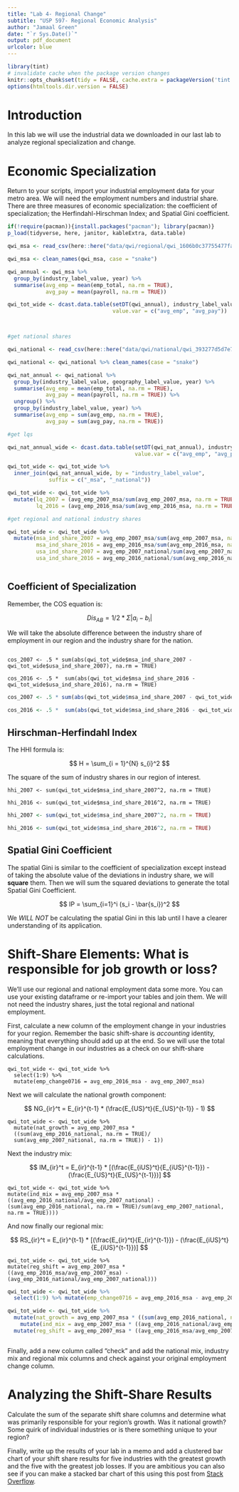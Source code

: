 ```yaml
---
title: "Lab 4- Regional Change"
subtitle: "USP 597- Regional Economic Analysis"
author: "Jamaal Green"
date: "`r Sys.Date()`"
output: pdf_document
urlcolor: blue
---
```


```r
library(tint)
# invalidate cache when the package version changes
knitr::opts_chunk$set(tidy = FALSE, cache.extra = packageVersion('tint'))
options(htmltools.dir.version = FALSE)
```

# Introduction

In this lab we will use the industrial data we downloaded in our last lab to analyze regional specialization and change. 

# Economic Specialization

Return to your scripts, import your industrial employment data for your metro area. We will need the employment numbers and industrial share. There are three measures of economic specialization: the coefficient of specialization; the Herfindahl-Hirschman Index; and Spatial Gini coefficient.

```r

if(!require(pacman)){install.packages("pacman"); library(pacman)}
p_load(tidyverse, here, janitor, kableExtra, data.table)

qwi_msa <- read_csv(here::here("data/qwi/regional/qwi_1606b0c37755477fa298005285c91c19.csv"))

qwi_msa <- clean_names(qwi_msa, case = "snake")

qwi_annual <- qwi_msa %>% 
  group_by(industry_label_value, year) %>% 
  summarise(avg_emp = mean(emp_total, na.rm = TRUE),
            avg_pay = mean(payroll, na.rm = TRUE))

qwi_tot_wide <- dcast.data.table(setDT(qwi_annual), industry_label_value ~ year, 
                                 value.var = c("avg_emp", "avg_pay"))



#get national shares

qwi_national <- read_csv(here::here("data/qwi/national/qwi_393277d5d7e74a4d867b1a82cb4c9366.csv"))

qwi_national <- qwi_national %>% clean_names(case = "snake")

qwi_nat_annual <- qwi_national %>% 
  group_by(industry_label_value, geography_label_value, year) %>% 
  summarise(avg_emp = mean(emp_total, na.rm = TRUE),
            avg_pay = mean(payroll, na.rm = TRUE)) %>% 
  ungroup() %>% 
  group_by(industry_label_value, year) %>% 
  summarise(avg_emp = sum(avg_emp, na.rm = TRUE),
            avg_pay = sum(avg_pay, na.rm = TRUE))

#get lqs

qwi_nat_annual_wide <- dcast.data.table(setDT(qwi_nat_annual), industry_label_value ~ year, 
                                        value.var = c("avg_emp", "avg_pay"))

qwi_tot_wide <- qwi_tot_wide %>% 
  inner_join(qwi_nat_annual_wide, by = "industry_label_value",
             suffix = c("_msa", "_national"))

qwi_tot_wide <- qwi_tot_wide %>% 
  mutate(lq_2007 = (avg_emp_2007_msa/sum(avg_emp_2007_msa, na.rm = TRUE))/(avg_emp_2007_national/sum(avg_emp_2007_national)),
         lq_2016 = (avg_emp_2016_msa/sum(avg_emp_2016_msa, na.rm = TRUE))/(avg_emp_2016_national/sum(avg_emp_2016_national)))

#get regional and national industry shares

qwi_tot_wide <- qwi_tot_wide %>% 
  mutate(msa_ind_share_2007 = avg_emp_2007_msa/sum(avg_emp_2007_msa, na.rm = TRUE),
         msa_ind_share_2016 = avg_emp_2016_msa/sum(avg_emp_2016_msa, na.rm = TRUE),
         usa_ind_share_2007 = avg_emp_2007_national/sum(avg_emp_2007_national, na.rm = TRUE),
         usa_ind_share_2016 = avg_emp_2016_national/sum(avg_emp_2016_national, na.rm = TRUE))



```

##  Coefficient of Specialization

Remember, the COS equation is:

$$ Dis_{AB} = 1/2 * \Sigma \lvert a_i - b_i \rvert $$

We will take the absolute difference between the industry share of employment in our region and the industry share for the nation. 

```

cos_2007 <- .5 * sum(abs(qwi_tot_wide$msa_ind_share_2007 - 
qwi_tot_wide$usa_ind_share_2007), na.rm = TRUE)

cos_2016 <- .5 *  sum(abs(qwi_tot_wide$msa_ind_share_2016 - 
qwi_tot_wide$usa_ind_share_2016), na.rm = TRUE)

```

```r

cos_2007 <- .5 * sum(abs(qwi_tot_wide$msa_ind_share_2007 - qwi_tot_wide$usa_ind_share_2007), na.rm = TRUE)

cos_2016 <- .5 *  sum(abs(qwi_tot_wide$msa_ind_share_2016 - qwi_tot_wide$usa_ind_share_2016), na.rm = TRUE)

```

## Hirschman-Herfindahl Index

The HHI formula is:

$$ H = \sum_{i = 1}^{N} s_{i}^2 $$


The square of the sum of industry shares in our region of interest.


```
hhi_2007 <- sum(qwi_tot_wide$msa_ind_share_2007^2, na.rm = TRUE)

hhi_2016 <- sum(qwi_tot_wide$msa_ind_share_2016^2, na.rm = TRUE)

```

```r

hhi_2007 <- sum(qwi_tot_wide$msa_ind_share_2007^2, na.rm = TRUE)

hhi_2016 <- sum(qwi_tot_wide$msa_ind_share_2016^2, na.rm = TRUE)
```

##  Spatial Gini Coefficient

The spatial Gini  is similar to the coefficient of specialization except instead of taking the absolute value of the deviations in industry share, we will **square** them. Then we will sum the squared deviations to generate the total Spatial Gini Coefficient.

$$ IP = \sum_{i=1}^i (s_i - \bar{s_i})^2 $$

We *WILL NOT* be calculating the spatial Gini in this lab until I have a clearer understanding of its application.

# Shift-Share Elements: What is responsible for job growth or loss?

We'll use our regional and national employment data some more. You can use your existing dataframe or re-import your tables and join them. We will not need the industry shares, just the total regional and national employment.

First, calculate a new column of the employment change in your industries for your region. Remember the basic shift-share is *accounting* identity, meaning that everything should add up at the end. So we will use the total employment change in our industries as a check on our shift-share calculations.

```
qwi_tot_wide <- qwi_tot_wide %>% 
  select(1:9) %>%
  mutate(emp_change0716 = avg_emp_2016_msa - avg_emp_2007_msa)
```

Next we will calculate the national growth component:

$$ NG_{ir}^t = E_{ir}^{t-1} * (\frac{E_{US}^t}{E_{US}^{t-1}} - 1) $$
```
qwi_tot_wide <- qwi_tot_wide %>% 
  mutate(nat_growth = avg_emp_2007_msa * 
  ((sum(avg_emp_2016_national, na.rm = TRUE)/
  sum(avg_emp_2007_national, na.rm = TRUE)) - 1))
```

Next the industry mix:

$$ IM_{ir}^t = E_{ir}^{t-1} * [(\frac{E_{iUS}^t}{E_{iUS}^{t-1}}) - (\frac{E_{US}^t}{E_{US}^{t-1}})] $$


```
qwi_tot_wide <- qwi_tot_wide %>% 
mutate(ind_mix = avg_emp_2007_msa * 
((avg_emp_2016_national/avg_emp_2007_national) - 
(sum(avg_emp_2016_national, na.rm = TRUE)/sum(avg_emp_2007_national, na.rm = TRUE))))

```

And now finally our regional mix:

$$ RS_{ir}^t = E_{ir}^{t-1} * [(\frac{E_{ir}^t}{E_{ir}^{t-1}}) - (\frac{E_{iUS}^t}{E_{iUS}^{t-1}})] $$
```
qwi_tot_wide <- qwi_tot_wide %>% 
mutate(reg_shift = avg_emp_2007_msa * 
((avg_emp_2016_msa/avg_emp_2007_msa) -
(avg_emp_2016_national/avg_emp_2007_national)))

```
```r

qwi_tot_wide <- qwi_tot_wide %>% 
  select(1:9) %>% mutate(emp_change0716 = avg_emp_2016_msa - avg_emp_2007_msa)

qwi_tot_wide <- qwi_tot_wide %>% 
  mutate(nat_growth = avg_emp_2007_msa * ((sum(avg_emp_2016_national, na.rm = TRUE)/sum(avg_emp_2007_national, na.rm = TRUE)) - 1)) %>% 
    mutate(ind_mix = avg_emp_2007_msa * ((avg_emp_2016_national/avg_emp_2007_national) - (sum(avg_emp_2016_national, na.rm = TRUE)/sum(avg_emp_2007_national, na.rm = TRUE)))) %>% 
  mutate(reg_shift = avg_emp_2007_msa * ((avg_emp_2016_msa/avg_emp_2007_msa) - (avg_emp_2016_national/avg_emp_2007_national)))



```

Finally, add a new column called "check" and add the national mix, industry mix and regional mix columns and check against your original employment change column.

# Analyzing the Shift-Share Results

Calculate the sum of the separate shift share columns and determine what was primarily responsible for your region's growth. Was it national growth? Some quirk of individual industries or is there something unique to your region?

Finally, write up the results of your lab in a memo and add a clustered bar chart of your shift share results for five industries with the greatest growth and the five with the greatest job losses. If you are ambitious you can also see if you can make a stacked bar chart of this using this post from [Stack Overflow](https://stackoverflow.com/questions/13734368/ggplot2-and-a-stacked-bar-chart-with-negative-values).